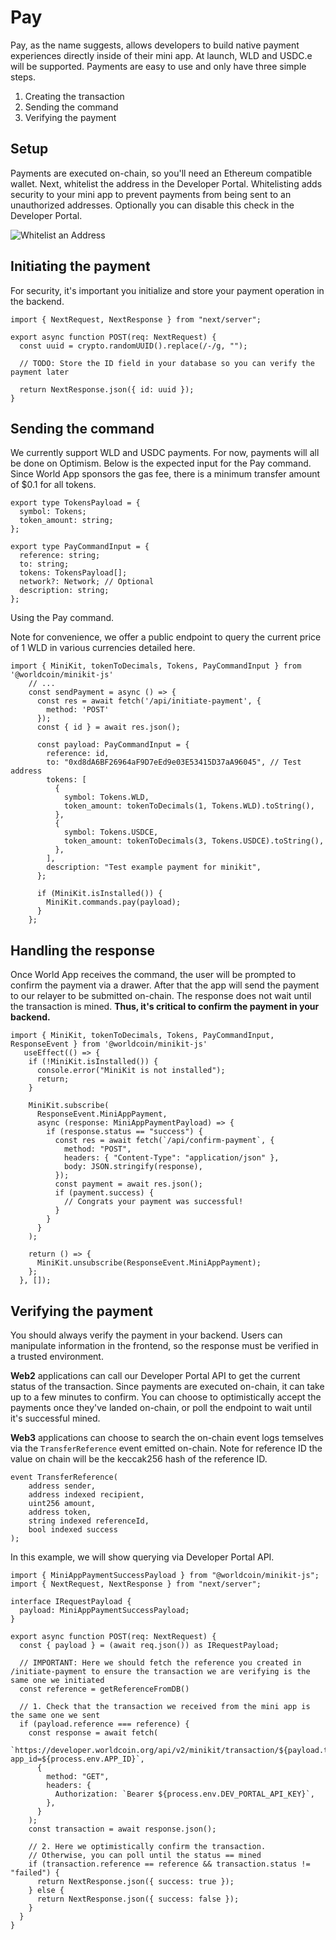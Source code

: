 
# Pay

Pay, as the name suggests, allows developers to build native payment experiences directly inside of their mini app.
At launch, WLD and USDC.e will be supported. Payments are easy to use and only have three simple steps.

1. Creating the transaction
2. Sending the command
3. Verifying the payment

## Setup

Payments are executed on-chain, so you'll need an <Link href="https://metamask.io/">Ethereum compatible wallet</Link>. 
Next, whitelist the address in the <Link href="https://developer.worldcoin.org/">Developer Portal</Link>. 
Whitelisting adds security to your mini app to prevent payments from being sent to an unauthorized addresses. Optionally you can 
disable this check in the Developer Portal.

![Whitelist an Address](/images/docs/mini-apps/commands/whitelist.png)

## Initiating the payment
For security, it's important you initialize and store your payment operation in the backend.
``` tsx {{ title: 'app/api/initiate-pay/route.ts' }}
import { NextRequest, NextResponse } from "next/server";

export async function POST(req: NextRequest) {
  const uuid = crypto.randomUUID().replace(/-/g, "");

  // TODO: Store the ID field in your database so you can verify the payment later

  return NextResponse.json({ id: uuid });
}

```
## Sending the command
We currently support WLD and USDC payments. For now, payments will all be done on Optimism. Below is the expected input for the Pay command.
Since World App sponsors the gas fee, there is a minimum transfer amount of $0.1 for all tokens.
``` tsx {{title: 'PayCommandInput' }}
export type TokensPayload = {
  symbol: Tokens;
  token_amount: string;
};

export type PayCommandInput = {
  reference: string;
  to: string;
  tokens: TokensPayload[];
  network?: Network; // Optional
  description: string;
};
```
Using the Pay command.

Note for convenience, we offer a public endpoint to query the current price of 1 WLD in various currencies detailed <Link href="/mini-apps/reference/api#get-prices">here</Link>. 
``` tsx {{ title: 'app/page.tsx' }}
import { MiniKit, tokenToDecimals, Tokens, PayCommandInput } from '@worldcoin/minikit-js'
    // ...
    const sendPayment = async () => {
      const res = await fetch('/api/initiate-payment', {
        method: 'POST'
      });
      const { id } = await res.json();

      const payload: PayCommandInput = {
        reference: id,
        to: "0xd8dA6BF26964aF9D7eEd9e03E53415D37aA96045", // Test address
        tokens: [
          {
            symbol: Tokens.WLD,
            token_amount: tokenToDecimals(1, Tokens.WLD).toString(),
          },
          {
            symbol: Tokens.USDCE,
            token_amount: tokenToDecimals(3, Tokens.USDCE).toString(),
          },
        ],
        description: "Test example payment for minikit",
      };

      if (MiniKit.isInstalled()) {
        MiniKit.commands.pay(payload);
      }
    };
```
## Handling the response
Once World App receives the command, the user will be prompted to confirm the payment via a drawer. After that the app will send the payment to our relayer to be submitted on-chain. 
The response does not wait until the transaction is mined. **Thus, it's critical to confirm the payment in your backend.**
``` tsx {{ title: 'app/page.tsx' }}
import { MiniKit, tokenToDecimals, Tokens, PayCommandInput, ResponseEvent } from '@worldcoin/minikit-js'
   useEffect(() => {
    if (!MiniKit.isInstalled()) {
      console.error("MiniKit is not installed");
      return;
    }

    MiniKit.subscribe(
      ResponseEvent.MiniAppPayment,
      async (response: MiniAppPaymentPayload) => {
        if (response.status == "success") {
          const res = await fetch(`/api/confirm-payment`, {
            method: "POST",
            headers: { "Content-Type": "application/json" },
            body: JSON.stringify(response),
          });
          const payment = await res.json();
          if (payment.success) {
            // Congrats your payment was successful!
          }
        }
      }
    );

    return () => {
      MiniKit.unsubscribe(ResponseEvent.MiniAppPayment);
    };
  }, []);

```

## Verifying the payment
<Note type="warning">
	You should always verify the payment in your backend. Users can manipulate information in the
	frontend, so the response must be verified in a trusted environment.
</Note>

**Web2** applications can call our Developer Portal API to get the current status of the transaction. Since payments are executed on-chain, it can take up to a few minutes to confirm.
You can choose to optimistically accept the payments once they've landed on-chain, or poll the endpoint to wait until it's successful mined.

**Web3** applications can choose to search the on-chain event logs temselves via the `TransferReference` event emitted on-chain.
Note for reference ID the value on chain will be the keccak256 hash of the reference ID.

``` solidity {{title : 'TransferReference'}}
event TransferReference(
    address sender,
    address indexed recipient,
    uint256 amount,
    address token,
    string indexed referenceId,
    bool indexed success
);
```
In this example, we will show querying via Developer Portal API.
``` tsx {{ title: 'app/confirm-payment/route.ts' }}
import { MiniAppPaymentSuccessPayload } from "@worldcoin/minikit-js";
import { NextRequest, NextResponse } from "next/server";

interface IRequestPayload {
  payload: MiniAppPaymentSuccessPayload;
}

export async function POST(req: NextRequest) {
  const { payload } = (await req.json()) as IRequestPayload;
  
  // IMPORTANT: Here we should fetch the reference you created in /initiate-payment to ensure the transaction we are verifying is the same one we initiated
  const reference = getReferenceFromDB()
  
  // 1. Check that the transaction we received from the mini app is the same one we sent
  if (payload.reference === reference) {
    const response = await fetch(
      `https://developer.worldcoin.org/api/v2/minikit/transaction/${payload.transaction_id}?app_id=${process.env.APP_ID}`,
      {
        method: "GET",
        headers: {
          Authorization: `Bearer ${process.env.DEV_PORTAL_API_KEY}`,
        },
      }
    );
    const transaction = await response.json();

    // 2. Here we optimistically confirm the transaction.
    // Otherwise, you can poll until the status == mined
    if (transaction.reference == reference && transaction.status != "failed") {
      return NextResponse.json({ success: true });
    } else {
      return NextResponse.json({ success: false });
    }
  }
}

```